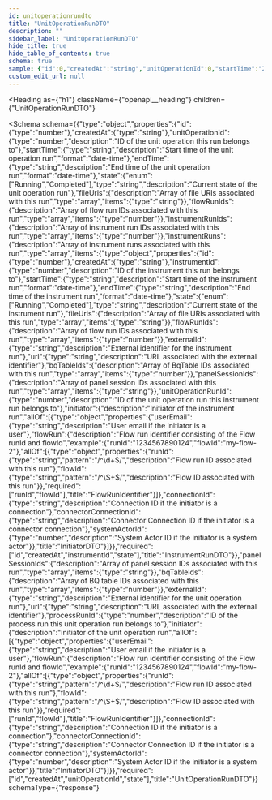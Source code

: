 ```yaml
---
id: unitoperationrundto
title: "UnitOperationRunDTO"
description: ""
sidebar_label: "UnitOperationRunDTO"
hide_title: true
hide_table_of_contents: true
schema: true
sample: {"id":0,"createdAt":"string","unitOperationId":0,"startTime":"2024-07-29T15:51:28.071Z","endTime":"2024-07-29T15:51:28.071Z","state":"Running","fileUris":["string"],"flowRunIds":[0],"instrumentRunIds":[0],"instrumentRuns":[{"id":0,"createdAt":"string","instrumentId":0,"startTime":"2024-07-29T15:51:28.071Z","endTime":"2024-07-29T15:51:28.071Z","state":"Running","fileUris":["string"],"flowRunIds":[0],"externalId":"string","url":"string","bqTableIds":[0],"panelSessionIds":["string"],"unitOperationRunId":0,"initiator":{"userEmail":"string","flowRun":{"runId":"1234567890124","flowId":"my-flow-2"},"connectionId":"string","connectorConnectionId":"string","systemActorId":0}}],"panelSessionIds":["string"],"bqTableIds":[0],"externalId":"string","url":"string","processRunId":0,"initiator":{"userEmail":"string","flowRun":{"runId":"1234567890124","flowId":"my-flow-2"},"connectionId":"string","connectorConnectionId":"string","systemActorId":0}}
custom_edit_url: null
---
```



<Heading
  as={"h1"}
  className={"openapi__heading"}
  children={"UnitOperationRunDTO"}
>
</Heading>





<Schema
  schema={{"type":"object","properties":{"id":{"type":"number"},"createdAt":{"type":"string"},"unitOperationId":{"type":"number","description":"ID of the unit operation this run belongs to"},"startTime":{"type":"string","description":"Start time of the unit operation run","format":"date-time"},"endTime":{"type":"string","description":"End time of the unit operation run","format":"date-time"},"state":{"enum":["Running","Completed"],"type":"string","description":"Current state of the unit operation run"},"fileUris":{"description":"Array of file URIs associated with this run","type":"array","items":{"type":"string"}},"flowRunIds":{"description":"Array of flow run IDs associated with this run","type":"array","items":{"type":"number"}},"instrumentRunIds":{"description":"Array of instrument run IDs associated with this run","type":"array","items":{"type":"number"}},"instrumentRuns":{"description":"Array of instrument runs associated with this run","type":"array","items":{"type":"object","properties":{"id":{"type":"number"},"createdAt":{"type":"string"},"instrumentId":{"type":"number","description":"ID of the instrument this run belongs to"},"startTime":{"type":"string","description":"Start time of the instrument run","format":"date-time"},"endTime":{"type":"string","description":"End time of the instrument run","format":"date-time"},"state":{"enum":["Running","Completed"],"type":"string","description":"Current state of the instrument run"},"fileUris":{"description":"Array of file URIs associated with this run","type":"array","items":{"type":"string"}},"flowRunIds":{"description":"Array of flow run IDs associated with this run","type":"array","items":{"type":"number"}},"externalId":{"type":"string","description":"External identifier for the instrument run"},"url":{"type":"string","description":"URL associated with the external identifier"},"bqTableIds":{"description":"Array of BqTable IDs associated with this run","type":"array","items":{"type":"number"}},"panelSessionIds":{"description":"Array of panel session IDs associated with this run","type":"array","items":{"type":"string"}},"unitOperationRunId":{"type":"number","description":"ID of the unit operation run this instrument run belongs to"},"initiator":{"description":"Initiator of the instrument run","allOf":[{"type":"object","properties":{"userEmail":{"type":"string","description":"User email if the initiator is a user"},"flowRun":{"description":"Flow run identifier consisting of the Flow runId and flowId","example":{"runId":"1234567890124","flowId":"my-flow-2"},"allOf":[{"type":"object","properties":{"runId":{"type":"string","pattern":"/^\\d+$/","description":"Flow run ID associated with this run"},"flowId":{"type":"string","pattern":"/^\\S+$/","description":"Flow ID associated with this run"}},"required":["runId","flowId"],"title":"FlowRunIdentifier"}]},"connectionId":{"type":"string","description":"Connection ID if the initiator is a connection"},"connectorConnectionId":{"type":"string","description":"Connector Connection ID if the initiator is a connector connection"},"systemActorId":{"type":"number","description":"System Actor ID if the initiator is a system actor"}},"title":"InitiatorDTO"}]}},"required":["id","createdAt","instrumentId","state"],"title":"InstrumentRunDTO"}},"panelSessionIds":{"description":"Array of panel session IDs associated with this run","type":"array","items":{"type":"string"}},"bqTableIds":{"description":"Array of BQ table IDs associated with this run","type":"array","items":{"type":"number"}},"externalId":{"type":"string","description":"External identifier for the unit operation run"},"url":{"type":"string","description":"URL associated with the external identifier"},"processRunId":{"type":"number","description":"ID of the process run this unit operation run belongs to"},"initiator":{"description":"Initiator of the unit operation run","allOf":[{"type":"object","properties":{"userEmail":{"type":"string","description":"User email if the initiator is a user"},"flowRun":{"description":"Flow run identifier consisting of the Flow runId and flowId","example":{"runId":"1234567890124","flowId":"my-flow-2"},"allOf":[{"type":"object","properties":{"runId":{"type":"string","pattern":"/^\\d+$/","description":"Flow run ID associated with this run"},"flowId":{"type":"string","pattern":"/^\\S+$/","description":"Flow ID associated with this run"}},"required":["runId","flowId"],"title":"FlowRunIdentifier"}]},"connectionId":{"type":"string","description":"Connection ID if the initiator is a connection"},"connectorConnectionId":{"type":"string","description":"Connector Connection ID if the initiator is a connector connection"},"systemActorId":{"type":"number","description":"System Actor ID if the initiator is a system actor"}},"title":"InitiatorDTO"}]}},"required":["id","createdAt","unitOperationId","state"],"title":"UnitOperationRunDTO"}}
  schemaType={"response"}
>
  
</Schema>
            